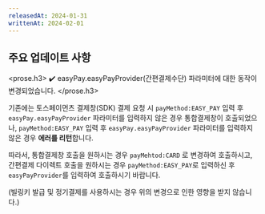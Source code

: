 ```yaml
---
releasedAt: 2024-01-31
writtenAt: 2024-02-01
---
```



## 주요 업데이트 사항

<prose.h3>
  <PaymentV2 />
  ✔️ easyPay.easyPayProvider(간편결제수단) 파라미터에 대한 동작이 변경되었습니다.
</prose.h3>

기존에는 토스페이먼츠 결제창(SDK) 결제 요청 시 `payMethod:EASY_PAY` 입력 후
`easyPay.easyPayProvider` 파라미터를 입력하지 않은 경우 통합결제창이 호출되었으나,
`payMethod:EASY_PAY` 입력 후 `easyPay.easyPayProvider` 파라미터를 입력하지 않은 경우 **에러를
리턴**합니다.

따라서, 통합결제창 호출을 원하시는 경우 `payMehtod:CARD` 로 변경하여 호출하시고, 간편결제 다이렉트
호출을 원하시는 경우 `payMethod:EASY_PAY`로 입력하신 후 `easyPayProvider`를 입력하여 호출하시기
바랍니다.

(빌링키 발급 및 정기결제를 사용하시는 경우 위의 변경으로 인한 영향을 받지 않습니다.)

